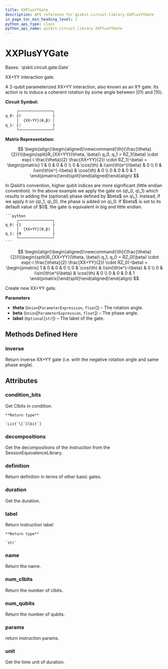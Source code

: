```yaml
---
title: XXPlusYYGate
description: API reference for qiskit.circuit.library.XXPlusYYGate
in_page_toc_min_heading_level: 1
python_api_type: class
python_api_name: qiskit.circuit.library.XXPlusYYGate
---
```


# XXPlusYYGate

<Class id="qiskit.circuit.library.XXPlusYYGate" isDedicatedPage={true} github="https://github.com/qiskit/qiskit/tree/stable/0.20/qiskit/circuit/library/standard_gates/xx_plus_yy.py" signature="XXPlusYYGate(theta, beta=0, label='{XX+YY}')">
  Bases: `qiskit.circuit.gate.Gate`

  XX+YY interaction gate.

  A 2-qubit parameterized XX+YY interaction, also known as an XY gate. Its action is to induce a coherent rotation by some angle between $|01\rangle$ and $|10\rangle$.

  **Circuit Symbol:**

  ```python
       ┌───────────────┐
  q_0: ┤0              ├
       │  {XX+YY}(θ,β) │
  q_1: ┤1              ├
       └───────────────┘
  ```

  **Matrix Representation:**

$$
\begin{align}\begin{aligned}\newcommand{\th}{\frac{\theta}{2}}\\\begin{split}R_{XX+YY}(\theta, \beta)\ q_0, q_1 =
RZ_1(\beta) \cdot exp(-i \frac{\theta}{2} \frac{XX+YY}{2}) \cdot RZ_1(-\beta) =
\begin{pmatrix}
1 & 0                     & 0                    & 0  \\
0 & \cos(\th)             & i\sin(\th)e^{i\beta} & 0  \\
0 & i\sin(\th)e^{-i\beta} & \cos(\th)            & 0  \\
0 & 0                     & 0                    & 1
\end{pmatrix}\end{split}\end{aligned}\end{align} 
$$

  <Admonition title="Note" type="note">
    In Qiskit’s convention, higher qubit indices are more significant (little endian convention). In the above example we apply the gate on (q\_0, q\_1) which results in adding the (optional) phase defined by $beta$ on q\_1. Instead, if we apply it on (q\_1, q\_0), the phase is added on q\_0. If $beta$ is set to its default value of $0$, the gate is equivalent in big and little endian.

    ```python
         ┌───────────────┐
    q_0: ┤1              ├
         │  {XX+YY}(θ,β) │
    q_1: ┤0              ├
         └───────────────┘
    ```

$$
\begin{align}\begin{aligned}\newcommand{\th}{\frac{\theta}{2}}\\\begin{split}R_{XX+YY}(\theta, \beta)\ q_1, q_0 =
RZ_0(\beta) \cdot exp(-i \frac{\theta}{2} \frac{XX+YY}{2}) \cdot RZ_0(-\beta) =
\begin{pmatrix}
1 & 0                     & 0                     & 0  \\
0 & \cos(\th)             & i\sin(\th)e^{-i\beta} & 0  \\
0 & i\sin(\th)e^{i\beta}  & \cos(\th)             & 0  \\
0 & 0                     & 0                     & 1
\end{pmatrix}\end{split}\end{aligned}\end{align} 
$$
  </Admonition>

  Create new XX+YY gate.

  **Parameters**

  *   **theta** (`Union`\[`ParameterExpression`, `float`]) – The rotation angle.
  *   **beta** (`Union`\[`ParameterExpression`, `float`]) – The phase angle.
  *   **label** (`Optional`\[`str`]) – The label of the gate.

  ## Methods Defined Here

  ### inverse

  <Function id="qiskit.circuit.library.XXPlusYYGate.inverse" signature="XXPlusYYGate.inverse()">
    Return inverse XX+YY gate (i.e. with the negative rotation angle and same phase angle).
  </Function>

  ## Attributes

  ### condition\_bits

  <Attribute id="qiskit.circuit.library.XXPlusYYGate.condition_bits">
    Get Clbits in condition.

    **Return type**

    `List`\[`Clbit`]
  </Attribute>

  ### decompositions

  <Attribute id="qiskit.circuit.library.XXPlusYYGate.decompositions">
    Get the decompositions of the instruction from the SessionEquivalenceLibrary.
  </Attribute>

  ### definition

  <Attribute id="qiskit.circuit.library.XXPlusYYGate.definition">
    Return definition in terms of other basic gates.
  </Attribute>

  ### duration

  <Attribute id="qiskit.circuit.library.XXPlusYYGate.duration">
    Get the duration.
  </Attribute>

  ### label

  <Attribute id="qiskit.circuit.library.XXPlusYYGate.label">
    Return instruction label

    **Return type**

    `str`
  </Attribute>

  ### name

  <Attribute id="qiskit.circuit.library.XXPlusYYGate.name">
    Return the name.
  </Attribute>

  ### num\_clbits

  <Attribute id="qiskit.circuit.library.XXPlusYYGate.num_clbits">
    Return the number of clbits.
  </Attribute>

  ### num\_qubits

  <Attribute id="qiskit.circuit.library.XXPlusYYGate.num_qubits">
    Return the number of qubits.
  </Attribute>

  ### params

  <Attribute id="qiskit.circuit.library.XXPlusYYGate.params">
    return instruction params.
  </Attribute>

  ### unit

  <Attribute id="qiskit.circuit.library.XXPlusYYGate.unit">
    Get the time unit of duration.
  </Attribute>
</Class>

